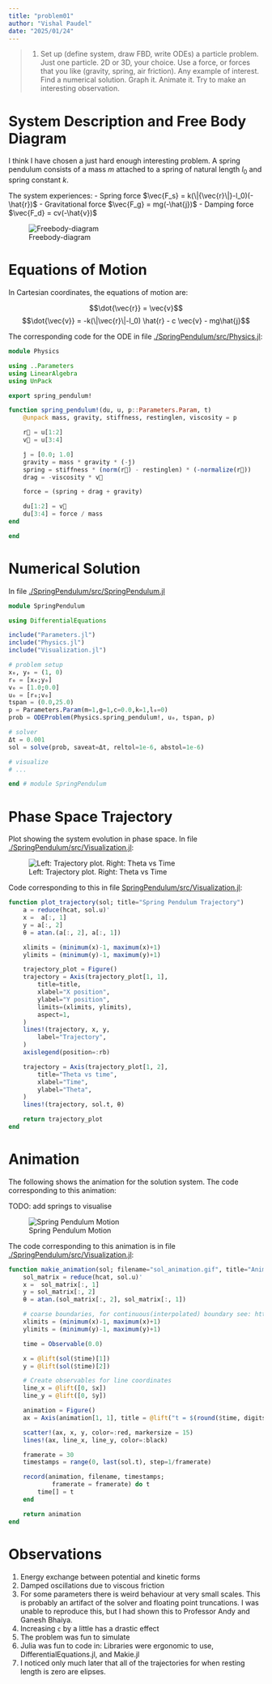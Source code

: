 ```yaml
---
title: "problem01"
author: "Vishal Paudel"
date: "2025/01/24"
---
```


> 1. Set up (define system, draw FBD, write ODEs) a particle problem. Just one particle. 2D or 3D, your choice. Use a force, or forces that you like (gravity, spring, air friction). Any example of interest. Find a numerical solution. Graph it. Animate it. Try to make an interesting observation.

# System Description and Free Body Diagram

I think I have chosen a just hard enough interesting problem. A spring pendulum consists of a mass $m$ attached to a spring of natural length $l_0$ and spring constant $k$. 

The system experiences:
- Spring force $\vec{F_s} = k(\|{\vec{r}\|}-l_0)(-\hat{r})$
- Gravitational force $\vec{F_g} = mg(-\hat{j})$
- Damping force $\vec{F_d} = cv(-\hat{v})$

![Freebody-diagram](../media/problem01/problem01-fbd.jpeg)

# Equations of Motion

In Cartesian coordinates, the equations of motion are:

$$\dot{\vec{r}} = \vec{v}$$
$$\dot{\vec{v}} = -k(\|\vec{r}\|-l_0) \hat{r} - c \vec{v} - mg\hat{j}$$

The corresponding code for the ODE in file [./SpringPendulum/src/Physics.jl](./SpringPendulum/src/Physics.jl):

```julia
module Physics

using ..Parameters
using LinearAlgebra
using UnPack

export spring_pendulum!

function spring_pendulum!(du, u, p::Parameters.Param, t)
    @unpack mass, gravity, stiffness, restinglen, viscosity = p

    r⃗ = u[1:2]
    v⃗ = u[3:4]

    ĵ = [0.0; 1.0]
    gravity = mass * gravity * (-ĵ)
    spring = stiffness * (norm(r⃗) - restinglen) * (-normalize(r⃗))
    drag = -viscosity * v⃗

    force = (spring + drag + gravity)

    du[1:2] = v⃗
    du[3:4] = force / mass
end

end
```

# Numerical Solution

In file [./SpringPendulum/src/SpringPendulum.jl](./SpringPendulum/src/SpringPendulum.jl)

```julia
module SpringPendulum

using DifferentialEquations

include("Parameters.jl")
include("Physics.jl")
include("Visualization.jl")

# problem setup
x₀, y₀ = (1, 0)
r₀ = [x₀;y₀]
v₀ = [1.0;0.0]
u₀ = [r₀;v₀]
tspan = (0.0,25.0)
p = Parameters.Param(m=1,g=1,c=0.0,k=1,l₀=0)
prob = ODEProblem(Physics.spring_pendulum!, u₀, tspan, p)

# solver
Δt = 0.001
sol = solve(prob, saveat=Δt, reltol=1e-6, abstol=1e-6)

# visualize
# ...

end # module SpringPendulum
```

# Phase Space Trajectory

Plot showing the system evolution in phase space. In file [./SpringPendulum/src/Visualization.jl](./SpringPendulum/src/Visualization.jl):

![Left: Trajectory plot. Right: Theta vs Time](../media/problem01/trajectory_plot.png)

Code corresponding to this in file [SpringPendulum/src/Visualization.jl](SpringPendulum/src/Visualization.jl):

```julia
function plot_trajectory(sol; title="Spring Pendulum Trajectory")
    a = reduce(hcat, sol.u)'
    x =  a[:, 1]
    y = a[:, 2]
    θ = atan.(a[:, 2], a[:, 1])

    xlimits = (minimum(x)-1, maximum(x)+1)
    ylimits = (minimum(y)-1, maximum(y)+1)

    trajectory_plot = Figure()
    trajectory = Axis(trajectory_plot[1, 1],
        title=title,
        xlabel="X position",
        ylabel="Y position",
        limits=(xlimits, ylimits),
        aspect=1,
    )
    lines!(trajectory, x, y,
        label="Trajectory",
    )
    axislegend(position=:rb)

    trajectory = Axis(trajectory_plot[1, 2],
        title="Theta vs time",
        xlabel="Time",
        ylabel="Theta",
    )
    lines!(trajectory, sol.t, θ)

    return trajectory_plot
end
```

# Animation
The following shows the animation for the solution system. The code corresponding to this animation:

::: {.column-margin}
TODO: add springs to visualise
:::

![Spring Pendulum Motion](../media/problem01/sol_animation.gif)

The code corresponding to this animation is in file [./SpringPendulum/src/Visualization.jl](./SpringPendulum/src/Visualization.jl):

```julia
function makie_animation(sol; filename="sol_animation.gif", title="Animation")
    sol_matrix = reduce(hcat, sol.u)'
    x =  sol_matrix[:, 1]
    y = sol_matrix[:, 2]
    θ = atan.(sol_matrix[:, 2], sol_matrix[:, 1])

    # coarse boundaries, for continuous(interpolated) boundary see: https://docs.sciml.ai/DiffEqDocs/stable/examples/min_and_max/
    xlimits = (minimum(x)-1, maximum(x)+1)
    ylimits = (minimum(y)-1, maximum(y)+1)

    time = Observable(0.0)

    x = @lift(sol($time)[1])
    y = @lift(sol($time)[2])

    # Create observables for line coordinates
    line_x = @lift([0, $x])
    line_y = @lift([0, $y])

    animation = Figure()
    ax = Axis(animation[1, 1], title = @lift("t = $(round($time, digits = 1))"), limits=(xlimits, ylimits), aspect=1)

    scatter!(ax, x, y, color=:red, markersize = 15)
    lines!(ax, line_x, line_y, color=:black)

    framerate = 30
    timestamps = range(0, last(sol.t), step=1/framerate)

    record(animation, filename, timestamps;
            framerate = framerate) do t
        time[] = t
    end

    return animation
end
```

# Observations

1. Energy exchange between potential and kinetic forms
2. Damped oscillations due to viscous friction
3. For some parameters there is weird behaviour at very small scales. This is probably an artifact of the solver and floating point truncations. I was unable to reproduce this, but I had shown this to Professor Andy and Ganesh Bhaiya.
4. Increasing `c` by a little has a drastic effect
5. The problem was fun to simulate
6. Julia was fun to code in: Libraries were ergonomic to use, DifferentialEquations.jl, and Makie.jl
7. I noticed only much later that all of the trajectories for when resting length is zero are elipses.
